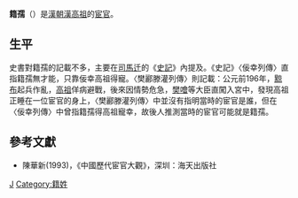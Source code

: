 {{refimprove|time=2010-01-01T15:39:00+00:00}}
'''籍孺'''（{{bd|?||?|}}）是[[漢朝|漢朝]][[漢高祖|漢高祖]]的[[宦官|宦官]]。

==生平==
史書對籍孺的記載不多，主要在[[司馬迁|司馬迁]]的《[[史記|史記]]》內提及。《史記》〈佞幸列傳〉直指籍孺無才能，只靠佞幸高祖得寵。〈樊酈滕灌列傳〉則記載：公元前196年，[[黥布|黥布]]起兵作亂，[[高祖|高祖]]佯病避戰，後來因情勢危急，[[樊噲|樊噲]]等大臣直闖入宮中，發現高祖正睡在一位宦官的身上，〈樊酈滕灌列傳〉中並沒有指明當時的宦官是誰，但在〈佞幸列傳〉中曾指籍孺得高祖寵幸，故後人推測當時的宦官可能就是籍孺。

==參考文獻==
*陳華新(1993)，《中國歷代宦官大觀》，深圳：海天出版社

[[Category:汉朝宦官|J]]
[[Category:籍姓|Category:籍姓]]